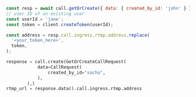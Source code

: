 

<Tabs groupId="examples">
<TabItem value="js" label="JavaScript">

```js
const resp = await call.getOrCreate({ data: { created_by_id: 'john' } });
// user ID of an existing user
const userId = 'jane';
const token = client.createToken(userId);

const address = resp.call.ingress.rtmp.address.replace(
  '<your_token_here>',
  token,
);
```

</TabItem>
<TabItem value="py" label="Python">

```py
response = call.create(GetOrCreateCallRequest(
            data=CallRequest(
                created_by_id="sacha",
            ),
        ),)
rtmp_url = response.data().call.ingress.rtmp.address
```

</TabItem>
</Tabs>
